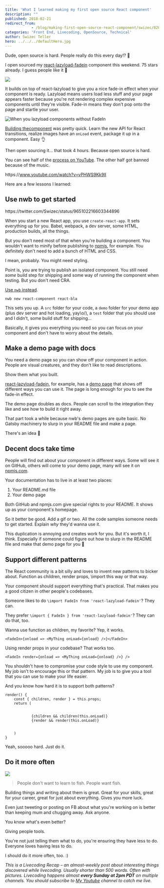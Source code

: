 ```yaml
---
title: 'What I learned making my first open source React component'
description: ""
published: 2018-02-21
redirect_from: 
            - /blog/making-first-open-source-react-component/swizec/8204
categories: 'Front End, Livecoding, OpenSource, Technical'
author: Swizec Teller
hero: ../../../defaultHero.jpg
---
```

Dude, open source is hard. People really do this every day!? 🤨



I open sourced my [react-lazyload-fadein](https://github.com/Swizec/react-lazyload-fadein) component this weekend. 75 stars already. I guess people like it 💪



![](./img/Swizec-react-lazyload-fadein-raw-master-react-lazyload-fadein.gif)



It builds on top of react-lazyload to give you a nice fade-in effect when your component is ready. Lazyload means users load less stuff and your page appears faster because you're not rendering complex expensive components until they're visible. Fade-in means they don't pop onto the page and startle your user.



![When you lazyload components without FadeIn](./img/media-3o7TKQN2ni0e1B4gpy-giphy.gif)



[Building thecomponent](https://swizec.com/blog/fade-in-lazy-loaded-images-react-css-quick-guide/swizec/8163) was pretty quick. Learn the new API for React transitions, realize images have an `onLoad` event, package it up in a component. Easy 👌



Then open sourcing it… that took 4 hours. Because open source is hard.



You can see half of the [process on YouTube](https://www.youtube.com/watch?v=vPHWS9Kk9lI). The other half got banned because of the music.



https&#x3A;//www.youtube.com/watch?v=vPHWS9Kk9lI



Here are a few lessons I learned:



## Use nwb to get started



https&#x3A;//twitter.com/Swizec/status/965102216603344896



When you start a new React app, you use `create-react-app`. It sets everything up for you. Babel, webpack, a dev server, some HTML, production builds, all the things.



But you don't need most of that when you're building a component. You wouldn't want to minify before publishing to [npmjs](https://www.npmjs.com/), for example. You definitely don't need to add a bunch of HTML and CSS.



I mean, probably. You might need styling.



Point is, you are trying to publish an isolated component. You still need _some_ build step for shipping and some way of running the component when testing. But you don't need CRA.



[Use `nwb` instead](https://github.com/insin/nwb/blob/master/docs/guides/ReactComponents.md#developing-react-components-and-libraries-with-nwb).



```
nwb new react-component react-bla
```



This sets you up. A `src` folder for your code, a `demo` folder for your demo app (plus dev server and hot loading, yay\\o/), a `test` folder that you should use and I didn't, some build stuff for shipping…



Basically, it gives you everything you need so you can focus on your component and don't have to worry about the details.



## Make a demo page with docs



You need a demo page so you can show off your component in action. People are visual creatures, and they don't like to read descriptions.



Show them what you built.



[react-lazyload-fadein](https://react-lazyload-fadein.now.sh/), for example, has a [demo page](https://react-lazyload-fadein.now.sh/) that shows off different ways you can use it. The page is long enough for you to see the fade-in effect.



The demo page doubles as docs. People can scroll to the integration they like and see how to build it right away.



That part took a while because nwb's demo pages are quite basic. No Gatsby machinery to slurp in your README file and make a page.



There's an idea 🤔



## Decent docs take time



People will find out about your component in different ways. Some will see it on GitHub, others will come to your demo page, many will see it on [npmjs.com](http://npmjs.com).



Your documentation has to live in at least two places:



1. Your README.md file
2. Your demo page



Both GitHub and npmjs.com give special rights to your README. It shows up as your component's homepage.



So it better be good. Add a gif or two. All the code samples someone needs to get started. Explain _why_ they'd wanna use it.



This duplication is annoying and creates work for you. But it's worth it, I think. Especially if someone could figure out how to slurp in the README file and make that demo page for you 🤔



## Support different patterns



The React community is a bit silly and loves to invent new patterns to bicker about. Function as children, render props, \\import this way or that way.



Your component should support everything that's practical. That makes you a good citizen in other people's codebases.



Someone likes to do `\import FadeIn from 'react-lazyload-fadein'`? They can.



They prefer `\import { FadeIn } from 'react-lazyload-fadein'`? They can do that, too.



Wanna use function as children, my favorite? Yep, it works.



```
<FadeIn>{onload => <MyThing onLoad={onload} />}</FadeIn>
```



Using render props in your codebase? That works too.



```
<FadeIn render={onload => <MyThing onLoad={onload} />} />
```



You shouldn't have to compromise your code style to use my component. My job isn't to encourage this or that pattern. My job is to give you a tool that you can use to make your life easier.



And you know how hard it is to support both patterns?



```
render() {
    const { children, render } = this.props;
    return (
        

            {children && children(this.onLoad)}
            {render && render(this.onLoad)}
        

    )
}
```



Yeah, sooooo hard. Just do it.



## Do it more often



![](./img/blog-wp-content-uploads-2018-02-shia-labeouf-do-it-1.gif)



> People don't want to learn to fish. People want fish.



Building things and writing about them is great. Great for your skills, great for your career, great for just about everything. Gives you more luck.



Even just tweeting or posting on FB about what you're working on is better than keeping mum and chugging away. Ask anyone.



You know what's even better?



Giving people tools.



You're not just telling them what to do, you're ensuring they have less to do. Everyone loves having less to do.



I should do it more often, too. :)



_This is a Livecoding Recap – an almost-weekly post about interesting things discovered while livecoding. Usually shorter than 500 words. Often with pictures. Livecoding happens almost **every Sunday at 2pm PDT** on multiple channels. You should subscribe to [My Youtube](https://www.youtube.com/TheSwizec) channel to catch me live._